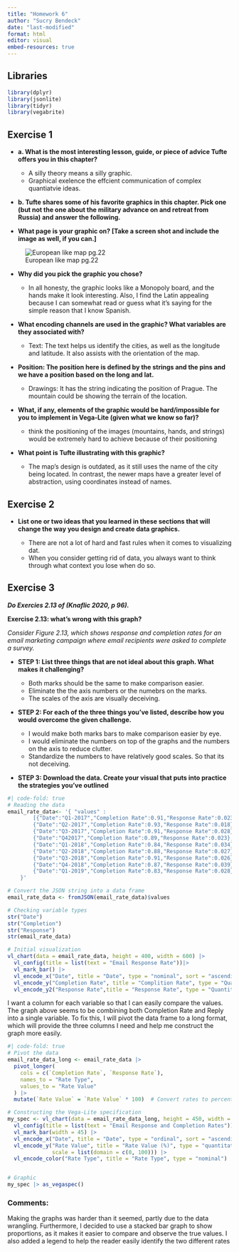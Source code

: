 ```yaml
---
title: "Homework 6"
author: "Sucry Bendeck"
date: "last-modified"
format: html
editor: visual
embed-resources: true
---
```


## Libraries

```r
library(dplyr)
library(jsonlite)
library(tidyr)
library(vegabrite)
```

## **Exercise 1**

-   **a. What is the most interesting lesson, guide, or piece of advice Tufte offers you in this chapter?**

    -   A silly theory means a silly graphic.
    -   Graphical exelence the effcient communication of complex quantiatvie ideas.

-   **b. Tufte shares some of his favorite graphics in this chapter. Pick one (but not the one about the military advance on and retreat from Russia) and answer the following.**

-   **What page is your graphic on? \[Take a screen shot and include the image as well, if you can.\]**

![European like map pg.22](maps-hw6.png)

-   **Why did you pick the graphic you chose?**

    -   In all honesty, the graphic looks like a Monopoly board, and the hands make it look interesting. Also, I find the Latin appealing because I can somewhat read or guess what it’s saying for the simple reason that I know Spanish.

-   **What encoding channels are used in the graphic? What variables are they associated with?**

    -   Text: The text helps us identify the cities, as well as the longitude and latitude. It also assists with the orientation of the map.

-   **Position: The position here is defined by the strings and the pins and we have a position based on the long and lat.**

    -   Drawings: It has the string indicating the position of Prague. The mountain could be showing the terrain of the location.

-   **What, if any, elements of the graphic would be hard/impossible for you to implement in Vega-Lite (given what we know so far)?**

    -   think the positioning of the images (mountains, hands, and strings) would be extremely hard to achieve because of their positioning

-   **What point is Tufte illustrating with this graphic?**

    -   The map's design is outdated, as it still uses the name of the city being located. In contrast, the newer maps have a greater level of abstraction, using coordinates instead of names.

## **Exercise 2**

-   **List one or two ideas that you learned in these sections that will change the way you design and create data graphics.**

    -   There are not a lot of hard and fast rules when it comes to visualizing dat.
    -   When you consider getting rid of data, you always want to think through what context you lose when do so.

## **Exercise 3**

***Do Exercies 2.13 of (Knaflic 2020, p 96).***

**Exercise 2.13: what’s wrong with this graph?**

*Consider Figure 2.13, which shows response and completion rates for an email marketing campaign where email recipients were asked to complete a survey.*

-   **STEP 1: List three things that are not ideal about this graph. What makes it challenging?**

    -   Both marks should be the same to make comparison easier.
    -   Eliminate the the axis numbers or the numebrs on the marks.
    -   The scales of the axis are visually deceiving.

-   **STEP 2: For each of the three things you’ve listed, describe how you would overcome the given challenge.**

    -   I would make both marks bars to make comparison easier by eye.
    -   I would eliminate the numbers on top of the graphs and the numbers on the axis to reduce clutter.
    -   Standardize the numbers to have relatively good scales. So that its not deceiving.

-   **STEP 3: Download the data. Create your visual that puts into practice the strategies you’ve outlined**

```r
#| code-fold: true
# Reading the data
email_rate_data<- '{ "values" :
        [{"Date":"Q1-2017","Completion Rate":0.91,"Response Rate":0.023},
        {"Date":"Q2-2017","Completion Rate":0.93,"Response Rate":0.018},
        {"Date":"Q3-2017","Completion Rate":0.91,"Response Rate":0.028},
        {"Date":"Q42017","Completion Rate":0.89,"Response Rate":0.023},
        {"Date":"Q1-2018","Completion Rate":0.84,"Response Rate":0.034},
        {"Date":"Q2-2018","Completion Rate":0.88,"Response Rate":0.027},
        {"Date":"Q3-2018","Completion Rate":0.91,"Response Rate":0.026},
        {"Date":"Q4-2018","Completion Rate":0.87,"Response Rate":0.039},
        {"Date":"Q1-2019","Completion Rate":0.83,"Response Rate":0.028}] 
    }'

# Convert the JSON string into a data frame
email_rate_data <- fromJSON(email_rate_data)$values

# Checking variable types
str("Date")
str("Completion")
str("Response")
str(email_rate_data)

# Initial visualization
vl_chart(data = email_rate_data, height = 400, width = 600) |>
  vl_config(title = list(text = "Email Response Rate"))|>
  vl_mark_bar() |>
  vl_encode_x("Date", title = "Date", type = "nominal", sort = "ascending") |>
  vl_encode_y("Completion Rate", title = "Complition Rate", type = "Quantitative" )|>
  vl_encode_y2("Response Rate",title = "Response Rate", type = "Quantitative")
```

I want a column for each variable so that I can easily compare the values. The graph above seems to be combining both Completion Rate and Reply into a single variable. To fix this, I will pivot the data frame to a long format, which will provide the three columns I need and help me construct the graph more easily.

```r
#| code-fold: true
# Pivot the data
email_rate_data_long <- email_rate_data |>
  pivot_longer(
    cols = c(`Completion Rate`, `Response Rate`),
    names_to = "Rate Type", 
    values_to = "Rate Value"
  ) |>
  mutate(`Rate Value` = `Rate Value` * 100)  # Convert rates to percentages

# Constructing the Vega-Lite specification
my_spec <- vl_chart(data = email_rate_data_long, height = 450, width = 600) |>
  vl_config(title = list(text = "Email Response and Completion Rates")) |>
  vl_mark_bar(width = 45) |>
  vl_encode_x("Date", title = "Date", type = "ordinal", sort = "ascending") |>
  vl_encode_y("Rate Value", title = "Rate Value (%)", type = "quantitative", 
              scale = list(domain = c(0, 100))) |>
  vl_encode_color("Rate Type", title = "Rate Type", type = "nominal")


# Graphic
my_spec |> as_vegaspec()

```

### Comments:

Making the graphs was harder than it seemed, partly due to the data wrangling. Furthermore, I decided to use a stacked bar graph to show proportions, as it makes it easier to compare and observe the true values. I also added a legend to help the reader easily identify the two different rates

